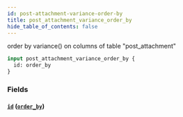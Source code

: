 ```yaml
---
id: post-attachment-variance-order-by
title: post_attachment_variance_order_by
hide_table_of_contents: false
---
```



order by variance() on columns of table "post_attachment"

```graphql
input post_attachment_variance_order_by {
  id: order_by
}
```


### Fields

#### [`id`](#) ([`order_by`](../enums/order-by))






